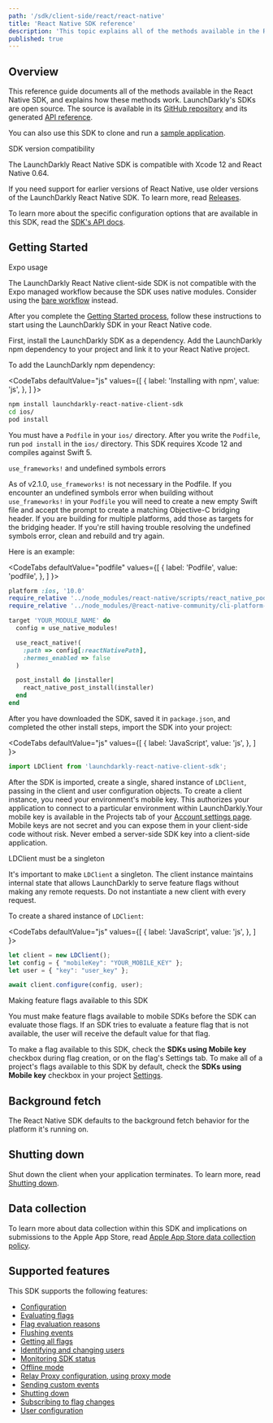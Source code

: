 ```yaml
---
path: '/sdk/client-side/react/react-native'
title: 'React Native SDK reference'
description: 'This topic explains all of the methods available in the React Native SDK, and explains how these methods work.'
published: true
---
```


## Overview

This reference guide documents all of the methods available in the React Native SDK, and explains how these methods work. LaunchDarkly's SDKs are open source. The source is available in its [GitHub repository](https://github.com/launchdarkly/react-native-client-sdk) and its generated [API reference](https://launchdarkly.github.io/react-native-client-sdk/).

You can also use this SDK to clone and run a [sample application](https://github.com/launchdarkly/hello-react-native).

<Callout intent="info">
<CalloutTitle>SDK version compatibility</CalloutTitle>
<CalloutDescription>

The LaunchDarkly React Native SDK is compatible with Xcode 12 and React Native 0.64.

If you need support for earlier versions of React Native, use older versions of the LaunchDarkly React Native SDK. To learn more, read [Releases](https://github.com/launchdarkly/react-native-client-sdk/releases).

</CalloutDescription>
</Callout>

To learn more about the specific configuration options that are available in this SDK, read the [SDK's API docs](https://launchdarkly.github.io/react-native-client-sdk/index.html#ldconfig).

## Getting Started

<Callout intent="warning">
<CalloutTitle>Expo usage</CalloutTitle>
<CalloutDescription>

The LaunchDarkly React Native client-side SDK is not compatible with the Expo managed workflow because the SDK uses native modules. Consider using the [bare workflow](https://docs.expo.dev/bare/exploring-bare-workflow/) instead.

</CalloutDescription>
</Callout>

After you complete the [Getting Started process](/home/getting-started), follow these instructions to start using the LaunchDarkly SDK in your React Native code.

First, install the LaunchDarkly SDK as a dependency. Add the LaunchDarkly npm dependency to your project and link it to your React Native project.

To add the LaunchDarkly npm dependency:

<CodeTabs
  defaultValue="js"
  values={[
    { label: 'Installing with npm', value: 'js', },
  ]
}>
<CodeTabItem value="js">

```bash
npm install launchdarkly-react-native-client-sdk
cd ios/
pod install
```

</CodeTabItem>
</CodeTabs>

You must have a `Podfile` in your `ios/` directory. After you write the `Podfile`, run `pod install` in the `ios/` directory. This SDK requires Xcode 12 and compiles against Swift 5.

<Callout intent="info">
<CalloutTitle><code>use_frameworks!</code> and undefined symbols errors</CalloutTitle>
<CalloutDescription>

As of v2.1.0, <code>use_frameworks!</code> is not necessary in the Podfile. If you encounter an undefined symbols error when building without <code>use_frameworks!</code> in your <code>Podfile</code> you will need to create a new empty Swift file and accept the prompt to create a matching Objective-C bridging header. If you are building for multiple platforms, add those as targets for the bridging header. If you're still having trouble resolving the undefined symbols error, clean and rebuild and try again.

</CalloutDescription>
</Callout>

Here is an example:

<CodeTabs
  defaultValue="podfile"
  values={[
    { label: 'Podfile', value: 'podfile', },
  ]
}>
<CodeTabItem value="podfile">

```ruby
platform :ios, '10.0'
require_relative '../node_modules/react-native/scripts/react_native_pods'
require_relative '../node_modules/@react-native-community/cli-platform-ios/native_modules'

target 'YOUR_MODULE_NAME' do
  config = use_native_modules!

  use_react_native!(
    :path => config[:reactNativePath],
    :hermes_enabled => false
  )

  post_install do |installer|
    react_native_post_install(installer)
  end
end
```

</CodeTabItem>
</CodeTabs>

After you have downloaded the SDK, saved it in `package.json`, and completed the other install steps, import the SDK into your project:

<CodeTabs
  defaultValue="js"
  values={[
    { label: 'JavaScript', value: 'js', },
  ]
}>
<CodeTabItem value="js">

```js
import LDClient from 'launchdarkly-react-native-client-sdk';
```

</CodeTabItem>
</CodeTabs>

After the SDK is imported, create a single, shared instance of `LDClient`, passing in the client and user configuration objects. To create a client instance, you need your environment's mobile key. This authorizes your application to connect to a particular environment within LaunchDarkly.Your mobile key is available in the Projects tab of your [Account settings page](https://app.launchdarkly.com/settings/projects). Mobile keys are not secret and you can expose them in your client-side code without risk. Never embed a server-side SDK key into a client-side application.

<Callout intent="alert">
<CalloutTitle>LDClient must be a singleton</CalloutTitle>
<CalloutDescription>

It's important to make `LDClient` a singleton. The client instance maintains internal state that allows LaunchDarkly to serve feature flags without making any remote requests. Do not instantiate a new client with every request.

</CalloutDescription>
</Callout>

To create a shared instance of `LDClient`:

<CodeTabs
  defaultValue="js"
  values={[
    { label: 'JavaScript', value: 'js', },
  ]
}>
<CodeTabItem value="js">

```js
let client = new LDClient();
let config = { "mobileKey": "YOUR_MOBILE_KEY" };
let user = { "key": "user_key" };

await client.configure(config, user);
```

</CodeTabItem>
</CodeTabs>

<Callout intent="alert">
<CalloutTitle>Making feature flags available to this SDK</CalloutTitle>
<CalloutDescription>

You must make feature flags available to mobile SDKs before the SDK can evaluate those flags. If an SDK tries to evaluate a feature flag that is not available, the user will receive the default value for that flag.

To make a flag available to this SDK, check the **SDKs using Mobile key** checkbox during flag creation, or on the flag's Settings tab. To make all of a project's flags available to this SDK by default, check the **SDKs using Mobile key** checkbox in your project [Settings](https://app.launchdarkly.com/settings/projects).

</CalloutDescription>
</Callout>

## Background fetch

The React Native SDK defaults to the background fetch behavior for the platform it's running on.

## Shutting down

Shut down the client when your application terminates. To learn more, read [Shutting down](/sdk/features/shutdown#react-native).

## Data collection

To learn more about data collection within this SDK and implications on submissions to the Apple App Store, read [Apple App Store data collection policy](/sdk/concepts/apple-app-store).

## Supported features

This SDK supports the following features:

* [Configuration](/sdk/features/config#react-native)
* [Evaluating flags](/sdk/features/evaluating#react-native)
* [Flag evaluation reasons](/sdk/features/evaluation-reasons#react-native)
* [Flushing events](/sdk/features/flush#react-native)
* [Getting all flags](/sdk/features/all-flags#react-native)
* [Identifying and changing users](/sdk/features/identify#react-native)
* [Monitoring SDK status](/sdk/features/monitoring#react-native)
* [Offline mode](/sdk/features/offline-mode#react-native)
* [Relay Proxy configuration, using proxy mode](/sdk/features/relay-proxy-configuration/proxy-mode#react-native)
* [Sending custom events](/sdk/features/events#react-native)
* [Shutting down](/sdk/features/shutdown#react-native)
* [Subscribing to flag changes](/sdk/features/flag-changes#react-native)
* [User configuration](/sdk/features/user-config#react-native)
